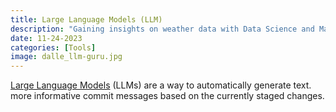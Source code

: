 ```yaml
---
title: Large Language Models (LLM)
description: "Gaining insights on weather data with Data Science and Machine Learning"
date: 11-24-2023
categories: [Tools]
image: dalle_llm-guru.jpg
---
```


[Large Language Models](https://en.wikipedia.org/wiki/Large_language_model#:~:text=A%20large%20language%20model%20(LLM)%20is%20a%20type%20of%20language%20model%20notable%20for%20its%20ability%20to%20achieve%20general%2Dpurpose%20language%20understanding%20and%20generation.) (LLMs) are a way to automatically generate text. more informative commit messages based on the currently staged changes.